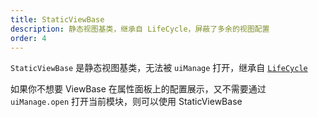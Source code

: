 ```yaml
---
title: StaticViewBase
description: 静态视图基类，继承自 LifeCycle，屏蔽了多余的视图配置
order: 4
---
```


`StaticViewBase` 是静态视图基类，无法被 `uiManage` 打开，继承自 [`LifeCycle`](./life-cycle)

如果你不想要 ViewBase 在属性面板上的配置展示，又不需要通过 `uiManage.open` 打开当前模块，则可以使用 StaticViewBase
